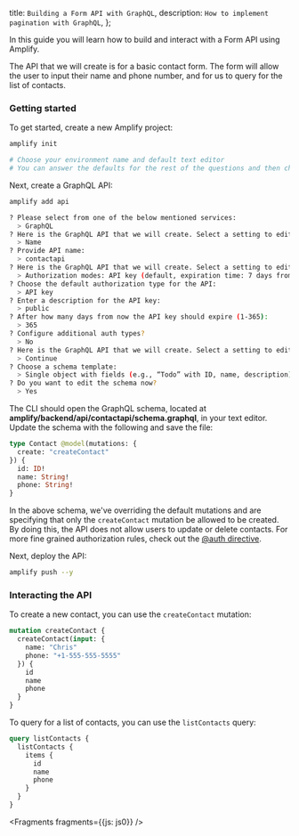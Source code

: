   title: `Building a Form API with GraphQL`,
  description: `How to implement pagination with GraphQL`,
};

In this guide you will learn how to build and interact with a Form API using Amplify.

The API that we will create is for a basic contact form. The form will allow the user to input their name and phone number, and for us to query for the list of contacts.

### Getting started

To get started, create a new Amplify project:

```sh
amplify init

# Choose your environment name and default text editor
# You can answer the defaults for the rest of the questions and then choose the AWS profile you'd like to use for this project.
```

Next, create a GraphQL API:

```sh
amplify add api

? Please select from one of the below mentioned services:
  > GraphQL
? Here is the GraphQL API that we will create. Select a setting to edit or continue:
  > Name
? Provide API name:
  > contactapi
? Here is the GraphQL API that we will create. Select a setting to edit or continue:
  > Authorization modes: API key (default, expiration time: 7 days from now)
? Choose the default authorization type for the API:
  > API key
? Enter a description for the API key:
  > public
? After how many days from now the API key should expire (1-365):
  > 365
? Configure additional auth types?
  > No
? Here is the GraphQL API that we will create. Select a setting to edit or continue:
  > Continue
? Choose a schema template:
  > Single object with fields (e.g., “Todo” with ID, name, description)
? Do you want to edit the schema now?
  > Yes
```

The CLI should open the GraphQL schema, located at __amplify/backend/api/contactapi/schema.graphql__, in your text editor. Update the schema with the following and save the file:

```graphql
type Contact @model(mutations: {
  create: "createContact"
}) {
  id: ID!
  name: String!
  phone: String!
}
```

<Callout>

In the above schema, we've overriding the default mutations and are specifying that only the `createContact` mutation be allowed to be created. By doing this, the API does not allow users to update or delete contacts. For more fine grained authorization rules, check out the [@auth directive](/cli/graphql/authorization-rules).

</Callout>

Next, deploy the API:

```sh
amplify push --y
```

### Interacting the API

To create a new contact, you can use the `createContact` mutation:

```graphql
mutation createContact {
  createContact(input: {
    name: "Chris"
    phone: "+1-555-555-5555"
  }) {
    id
    name
    phone
  }
}
```

To query for a list of contacts, you can use the `listContacts` query:

```graphql
query listContacts {
  listContacts {
    items {
      id
      name
      phone
    }
  }
}
```


<Fragments fragments={{js: js0}} />
